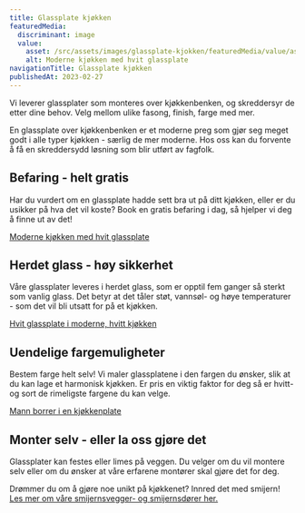 ```yaml
---
title: Glassplate kjøkken
featuredMedia:
  discriminant: image
  value:
    asset: /src/assets/images/glassplate-kjokken/featuredMedia/value/asset.jpg
    alt: Moderne kjøkken med hvit glassplate
navigationTitle: Glassplate kjøkken
publishedAt: 2023-02-27
---
```


Vi leverer glassplater som monteres over kjøkkenbenken, og skreddersyr de etter dine behov. Velg mellom ulike fasong, finish, farge med mer.

En glassplate over kjøkkenbenken er et moderne preg som gjør seg meget godt i alle typer kjøkken - særlig de mer moderne. Hos oss kan du forvente å få en skreddersydd løsning som blir utført av fagfolk.

## Befaring - helt gratis

Har du vurdert om en glassplate hadde sett bra ut på ditt kjøkken, eller er du usikker på hva det vil koste? Book en gratis befaring i dag, så hjelper vi deg å finne ut av det!

[Moderne kjøkken med hvit glassplate](https://cdn.sanity.io/images/csbn9wp4/transformed-data/5110f0d4a77fe7bb603cd1122954d1da3bb76fe8-1000x900.jpg)

## Herdet glass - høy sikkerhet

Våre glassplater leveres i herdet glass, som er opptil fem ganger så sterkt som vanlig glass. Det betyr at det tåler støt, vannsøl- og høye temperaturer - som det vil bli utsatt for på et kjøkken.

[Hvit glassplate i moderne, hvitt kjøkken](https://cdn.sanity.io/images/csbn9wp4/transformed-data/3d5e0d6d82bcd8f9fbb192503331871d358b714d-1500x1000.jpg)

## Uendelige fargemuligheter

Bestem farge helt selv! Vi maler glassplatene i den fargen du ønsker, slik at du kan lage et harmonisk kjøkken. Er pris en viktig faktor for deg så er hvitt- og sort de rimeligste fargene du kan velge.

[Mann borrer i en kjøkkenplate](https://cdn.sanity.io/images/csbn9wp4/transformed-data/65e204223b57947682e429ea068811703baf4696-5000x3000.jpg)

## Monter selv - eller la oss gjøre det

Glassplater kan festes eller limes på veggen. Du velger om du vil montere selv eller om du ønsker at våre erfarene montører skal gjøre det for deg.

Drømmer du om å gjøre noe unikt på kjøkkenet? Innred det med smijern! [Les mer om våre smijernsvegger- og smijernsdører her.](/smijernsdor)
